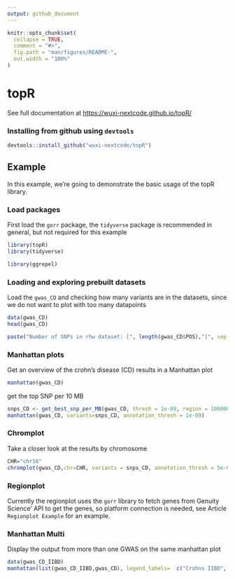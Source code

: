 ```yaml
---
output: github_document
---
```


<!-- README.md is generated from README.Rmd. Please edit that file -->

```r
knitr::opts_chunk$set(
  collapse = TRUE,
  comment = "#>",
  fig.path = "man/figures/README-",
  out.width = "100%"
)
```

# topR

See full documentation at [https://wuxi-nextcode.github.io/topR/](https://wuxi-nextcode.github.io/topR/)

### Installing from github using `devtools`

```r
devtools::install_github("wuxi-nextcode/topR")
```

## Example
In this example, we're going to demonstrate the basic usage of the topR library. 

### Load packages

First load the `gorr` package, the `tidyverse` package is recommended in general, but not required for this example

``` r
library(topR)
library(tidyverse)
```
``` r
library(ggrepel)
```

### Loading and exploring prebuilt datasets 

Load the `gwas_CD` and checking how many variants are in the datasets, since we do not want to plot with too many datapoints

```r
data(gwas_CD)
head(gwas_CD)
```

```r
paste("Number of SNPs in rhw dataset: [", length(gwas_CD$POS),"]", sep = "")
```
### Manhattan plots

Get an overview of the crohn's disease (CD) results in a Manhattan plot

```r
manhattan(gwas_CD)
```

get the top SNP per 10 MB

```r
snps_CD <- get_best_snp_per_MB(gwas_CD, thresh = 1e-09, region = 10000000)
manhattan(gwas_CD, variants=snps_CD, annotation_thresh = 1e-09)
```

### Chromplot

Take a closer look at the results by chromosome

```r
CHR="chr16"
chromplot(gwas_CD,chr=CHR, variants = snps_CD, annotation_thresh = 5e-09)
```

### Regionplot

Currently the regionplot uses the `gorr` library to fetch genes from Genuity Science' API to get the genes, so platform connection is needed, see Article `Regionplot Example` for an example.

### Manhattan Multi

Display the output from more than one GWAS on the same manhattan plot

```r
data(gwas_CD_IIBD)
manhattan(list(gwas_CD_IIBD,gwas_CD), legend_labels=  c("Crohns IIBD", "Crohns UKBB"), alpha = c(1, 0.5))
```
